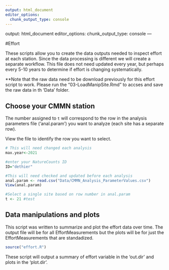 ```yaml
---
output: html_document
editor_options: 
  chunk_output_type: console
---
```

output: html_document
editor_options: 
  chunk_output_type: console
---

#Effort

These scripts allow you to create the data outputs needed to inspect effort at each station. Since the data processing is different we will create a separate workflow. This file does not need updated every year, but perhaps every 5-10 years to determine if effort is changing systematically. 

**Note that the raw data need to be download previously for this effort script to work. Please run the "03-LoadManipSite.Rmd" to accses and save the raw data in th 'Data' folder. 

## Choose your CMMN station 

The number assigned to `t` will correspond to the row in the analysis parameters file ('anal.param') you want to analyze (each site has a separate row).

View the file to identify the row you want to select. 
```r

# This will need changed each analysis
max.year<-2021 

#enter your NatureCounts ID
ID="dethier" 

#This will need checked and updated before each analysis
anal.param <- read.csv("Data/CMMN_Analysis_ParameterValues.csv") 
View(anal.param)

```


```r

#Select a single site based on row number in anal.param
t <- 21 #test

```

## Data manipulations and plots 

This script was written to summarize and plot the effort data over time. The output file will be for all EffortMeasurements but the plots will be for just the EffortMeasurements that are standadized. 

```r
  
source("effort.R")

```

These script will output a summary of effort variable in the 'out.dir' and plots in the 'plot.dir'. 
